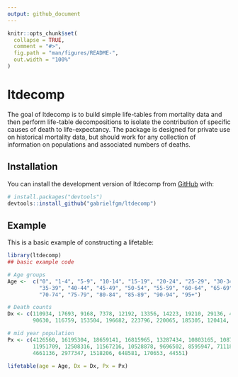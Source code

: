```yaml
---
output: github_document
---
```


<!-- README.md is generated from README.Rmd. Please edit that file -->

```r
knitr::opts_chunk$set(
  collapse = TRUE,
  comment = "#>",
  fig.path = "man/figures/README-",
  out.width = "100%"
)
```

# ltdecomp

<!-- badges: start -->
<!-- badges: end -->

The goal of ltdecomp is to build simple life-tables from mortality data and 
then perform life-table decompositions to isolate the contribution of specific 
causes of death to life-expectancy. The package is designed for private use on 
historical mortality data, but should work for any collection of information on
populations and associated numbers of deaths. 

## Installation

You can install the development version of ltdecomp from [GitHub](https://github.com/) with:

``` r
# install.packages("devtools")
devtools::install_github("gabrielfgm/ltdecomp")
```

## Example

This is a basic example of constructing a lifetable:

```r
library(ltdecomp)
## basic example code

# Age groups
Age <-  c("0", "1-4", "5-9", "10-14", "15-19", "20-24", "25-29", "30-34", 
          "35-39", "40-44", "45-49", "50-54", "55-59", "60-64", "65-69",
          "70-74", "75-79", "80-84", "85-89", "90-94", "95+") 

# Death counts
Dx <- c(110934, 17693, 9168, 7378, 12192, 13356, 14223, 19210, 29136, 42961, 64310, 
        90630, 116759, 153504, 196682, 223796, 220065, 185305, 120414, 50299, 13887)

# mid year population
Px <- c(4126560, 16195304, 18659141, 16815965, 13287434, 10803165, 10870165,
        11951709, 12508316, 11567216, 10528878, 9696502, 8595947, 7111897, 6186763,
        4661136, 2977347, 1518206, 648581, 170653, 44551)

lifetable(age = Age, Dx = Dx, Px = Px)

```


